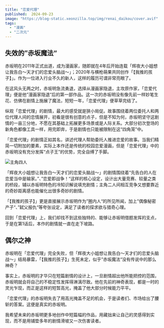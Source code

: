 ```yaml
---
title: "恋爱代理"
published:  2024-09-23
image: "https://blog-static.xeonzilla.top/img/renai_daikou/cover.avif"
tags:
  - "漫画"
  - "二次元"
---
```


## 失效的”赤坂魔法“
赤坂明在2011年正式出道，成为漫画家，随即就在4年后开始连载「辉夜大小姐想让我告白～天才们的恋爱头脑战～」；2020年与横枪萌果共同创作「【我推的孩子】」。作为一位进入行业不久的新人，这样的履历可谓非常亮眼了。

在这风头无两之时，赤坂明急流勇退，选择从漫画家隐退，主攻原作家，「恋爱代理」便是他”漫画家隐退“后的第一部作品。这一次的赤坂明没有像先前一样妙笔生花、仿佛在剧情上施展了魔法，短短一年，「恋爱代理」便草草完结了。

纵观「恋爱代理」的剧情，最大的感受就是狭小局促。故事围绕着两位委托人和两位代理人间的恋情展开，初看是很有创意的点子，但是不知为何，赤坂明坚守这剧情的一亩三分地，不愿在其基础上拓展更多场景或是人际关系。大部分初次登场的新角色都像工具一样，用完即弃，于是剧情也只能被限制在这“四角笼”中。

「恋爱代理」的剧情正如其名，讲述代理人帮助委托人推进恋爱的故事。当我们精简一切附加的要素，实际上本作还是传统的校园恋爱漫画，但是「恋爱代理」中的赤坂明没有充分发挥“点子王”的优势，完全自缚了手脚。

<Image src="https://blog-static.xeonzilla.top/img/renai_daikou/01.avif" alt="主角四人" format="avif" quality="high" inferSize />

「辉夜大小姐想让我告白～天才们的恋爱头脑战～」的剧情围绕着“先告白的人在恋爱当中是输家。”、”恋爱即战争！“这样的核心设定，设计出大量竞赛、较量之类的桥段，辅以赤坂明特色的冷知识解说填充剧情；主角二人间相互竞争又想要靠近的奇妙距离感也能催化出很多奇妙的剧情。

「【我推的孩子】」更是直接展示赤坂明作为”圈内人“的所见所闻，加上”偶像秘密产子“、”弑父报仇“等夸张设定，满足了读者的探求欲与猎奇心理。

回到「恋爱代理」上，我们却找不到这些独特的、能够让赤坂明借题发挥的支点，于是在第1话后，本作的剧情就一直在走下坡路。

## 偶尔之神
赤坂明在「恋爱代理」完全失败，但「辉夜大小姐想让我告白～天才们的恋爱头脑战～」结局暴雷，「【我推的孩子】」生死未定，似乎”赤坂魔法“没有传说中的那么神奇？

事实上，赤坂明的才华只在短篇剧情的设计上，一旦剧情超出他所能把控的范围，赤坂明就会将自己的不稳定性发挥得淋漓尽致。他在先前的神奇表现，都是一时的灵光乍现，而正是这样的短暂高光，掩盖了他大部分时候能力平平。

「恋爱代理」的赤坂明失去了用高光掩盖不足的机会，于是读者们、市场给出了腰斩的答案。这便是真实的赤坂明。

我希望未来的赤坂明更多地创作中短篇幅的作品，用藏拙来让自己的灵感得到实现，而不是用铺垫多年的剧情滑坡又一次伤害读者。
